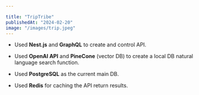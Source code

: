 ```yaml
---

title: "TripTribe"
publishedAt: "2024-02-20"
image: "/images/trip.jpeg"
---
```


- Used **Nest.js** and **GraphQL** to create and control API.

- Used **OpenAI API** and **PineCone** (vector DB) to create a local DB natural language search function.

- Used **PostgreSQL** as the current main DB.

- Used **Redis** for caching the API return results.